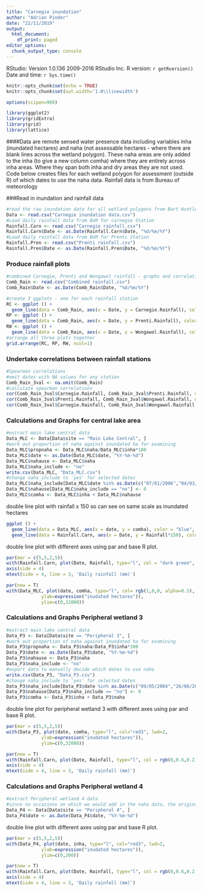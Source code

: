 ```yaml
---
title: "Carnegie inundation"
author: "Adrian Pinder"
date: "22/11/2019"
output:
  html_document:
    df_print: paged
editor_options:
  chunk_output_type: console
---
```


RStudio: Version 1.0.136 2009-2016 RStudio Inc. R version: `r getRversion()`  
Date and time: `r Sys.time()`

```r
knitr::opts_chunk$set(echo = TRUE)
knitr::opts_chunk$set(out.width='1.0\\linewidth')
```

```r
options(scipen=999)
```

```r
library(ggplot2)
library(gridExtra)
library(grid)
library(lattice)
```

####Data are remote sensed water presence data including variables inha (inundated hectares) and naha (not assessable hectares - where there are blank lines across the wetland polygon). These naha areas are only added to the inha (to give a new column comha) where they are entirely across inha areas. Where they span both inha and dry areas they are not used. Code below creates files for each wetland polygon for assessment (outside R) of which dates to use the naha data. Rainfall data is from Bureau of meteorology

###Read in inundation and rainfall data

```r
#read the raw inundation data for all wetland polygons from Bart Huntley (DBCA Remote Sensing and Spatial Analysis).
Data <- read.csv("Carnegie inundation data.csv")
#Load daily rainfall data from BoM for carnegie Station
Rainfall.Carn <- read.csv("Carnegie rainfall.csv")
Rainfall.Carn$Date <- as.Date(Rainfall.Carn$Date, "%d/%m/%Y")
#Load daily rainfall data from BoM for Prenti Station
Rainfall.Pren <- read.csv("Prenti rainfall.csv")
Rainfall.Pren$Date <- as.Date(Rainfall.Pren$Date, "%d/%m/%Y")
```


### Produce rainfall plots
```r
#combined Carnegie, Prenti and Wongawol rainfall - graphs and correlations
Comb_Rain <- read.csv("Combined rainfall.csv")
Comb_Rain$Date <- as.Date(Comb_Rain$Date, "%d/%m/%Y")

#create 3 ggplots - one for each rainfall station
RC <- ggplot () +
  geom_line(data = Comb_Rain, aes(x = Date, y = Carnegie.Rainfall), color = "blue", size = 0.5) + ylim(0,120) + theme(axis.title.x = element_blank())
RP <- ggplot () +
  geom_line(data = Comb_Rain, aes(x = Date, y = Prenti.Rainfall), color = "red", size = 0.5) + ylim(0,120) + theme(axis.title.x = element_blank())
RW <- ggplot () +
  geom_line(data = Comb_Rain, aes(x = Date, y = Wongawol.Rainfall), color = "green", size = 0.5) + ylim(0,120)
#arrange all three plots together
grid.arrange(RC, RP, RW, ncol=1)
```

### Undertake correlations between rainfall stations
```r
#Spearman correlations
#omit dates with NA values for any station
Comb_Rain_3val <- na.omit(Comb_Rain)
#calculate spearman correlations
cor(Comb_Rain_3val$Carnegie.Rainfall, Comb_Rain_3val$Prenti.Rainfall, method = "spearman")
cor(Comb_Rain_3val$Prenti.Rainfall, Comb_Rain_3val$Wongawol.Rainfall, method = "spearman")
cor(Comb_Rain_3val$Carnegie.Rainfall, Comb_Rain_3val$Wongawol.Rainfall, method = "spearman")
```

### Calculations and Graphs for central lake area
```r
#extract main lake central data
Data_MLC <- Data[Data$site == "Main Lake Central", ]
#work out proportion of naha against inundated ha for examining 
Data_MLC$propnaha <- Data_MLC$naha/Data_MLC$inha*100
Data_MLC$date <- as.Date(Data_MLC$date, "%Y-%m-%d")
Data_MLC$nahause <- Data_MLC$naha
Data_MLC$naha_include <- "no"
write.csv(Data_MLC, "Data_MLC.csv")
#change naha_include to 'yes' for selected dates
Data_MLC$naha_include[Data_MLC$date %in% as.Date(c("07/01/2006","04/03/2009","10/03/2011","26/03/2011","11/04/2011","29/05/2011","14/06/2011","16/07/2011","01/08/2011","17/08/2011","25/08/2011","02/09/2011","18/09/2011","26/09/2011","05/11/2011","13/11/2011","15/03/2013","31/03/2013","16/04/2013","02/03/2014","19/04/2014"), "%d/%m/%Y")] <- "yes"
Data_MLC$nahause[Data_MLC$naha_include == "no"] <- 0
Data_MLC$comha <- Data_MLC$inha + Data_MLC$nahause
```

double line plot with rainfall x 150 so can see on same scale as inundated hectares
```r
ggplot () +
  geom_line(data = Data_MLC, aes(x = date, y = comha), color = "blue", size = 0.5) +
  geom_line(data = Rainfall.Carn, aes(x = Date, y = Rainfall*150), color = "red", size = 1, alpha=0.5)
```

double line plot with different axes using par and base R plot.
```r
par(mar = c(5,5,2,5))
with(Rainfall.Carn, plot(Date, Rainfall, type="l", col = "dark green", axes=F, xlab=NA, ylab=NA, cex=0.8))
axis(side = 4)
mtext(side = 4, line = 3, 'Daily rainfall (mm)')

par(new = T)
with(Data_MLC, plot(date, comha, type="l", col= rgb(1,0,0, alpha=0.5), lwd=2,
             ylab=expression("inudated hectares")),
             ylim=c(0,32000))
```

### Calculations and Graphs Peripheral wetland 3
```r
#extract main lake central data
Data_P3 <- Data[Data$site == "Peripheral 3", ]
#work out proportion of naha against inundated ha for examining 
Data_P3$propnaha <- Data_P3$naha/Data_P3$inha*100
Data_P3$date <- as.Date(Data_P3$date, "%Y-%m-%d")
Data_P3$nahause <- Data_P3$naha
Data_P3$naha_include <- "no"
#export data to manually decide which dates to use naha
write.csv(Data_P3, "Data_P3.csv")
#change naha_include to 'yes' for selected dates
Data_P3$naha_include[Data_P3$date %in% as.Date(c("09/05/2004","26/06/2004","13/08/2004","29/08/2004","30/09/2004","13/04/2006","29/04/2006","15/05/2006","16/06/2006","02/07/2006","18/07/2006","03/08/2006","19/08/2006","20/09/2006","06/10/2006","7/11/2006","23/11/2006","09/12/2006","25/12/2006","10/01/2007","28/11/2008","04/03/2009","20/03/2009","23/05/2009","08/06/2009","12/09/2009","10/03/2011","26/03/2011","11/04/2011","29/05/2011","14/06/2011","16/07/2011","01/08/2011","17/08/2011","02/09/2011","18/09/2011","05/11/2011","23/12/2011","09/02/2012","25/02/2012","12/03/2012","13/04/2012","29/04/2012","16/06/2012","02/07/2012","03/08/2012","19/08/2012","04/09/2012","20/09/2012","07/11/2012","23/11/2012","10/01/2013","26/01/2013","11/02/2013","15/03/2013","31/03/2013","16/04/2013","19/06/2013","05/07/2013","06/08/2013","22/08/2013","23/09/2013","09/10/2013","29/01/2014","02/03/2014","19/04/2014","06/06/2014","24/07/2014","09/08/2014","25/08/2014","26/09/2014","12/10/2014","29/11/2014","31/12/2014","19/01/2016"), "%d/%m/%Y")] <- "yes"
Data_P3$nahause[Data_P3$naha_include == "no"] <- 0
Data_P3$comha <- Data_P3$inha + Data_P3$naha
```

double line plot for peripheral wetland 3 with different axes using par and base R plot.
```r
par(mar = c(5,5,2,5))
with(Data_P3, plot(date, comha, type="l", col="red3", lwd=2,
             ylab=expression("inudated hectares")),
             ylim=c(0,32000))

par(new = T)
with(Rainfall.Carn, plot(Date, Rainfall, type="l", col = rgb(0,0.6,0.2, alpha=0.5), axes=F, xlab=NA, ylab=NA, cex=1.2))
axis(side = 4)
mtext(side = 4, line = 3, 'Daily rainfall (mm)')
```

### Calculations and Graphs Peripheral wetland 4
```r
#extract Peripheral wetland 4 data
#since no occasions on which we would add in the naha data, the original inha data is used
Data_P4 <- Data[Data$site == "Peripheral 4", ]
Data_P4$date <- as.Date(Data_P4$date, "%Y-%m-%d")
```

double line plot with different axes using par and base R plot.
```r
par(mar = c(5,5,2,5))
with(Data_P4, plot(date, inha, type="l", col="red3", lwd=2,
             ylab=expression("inudated hectares")),
             ylim=c(0,200))

par(new = T)
with(Rainfall.Carn, plot(Date, Rainfall, type="l", col = rgb(0,0.6,0.2, alpha=0.5), axes=F, xlab=NA, ylab=NA, cex=1.2))
axis(side = 4)
mtext(side = 4, line = 3, 'Daily rainfall (mm)')
```



